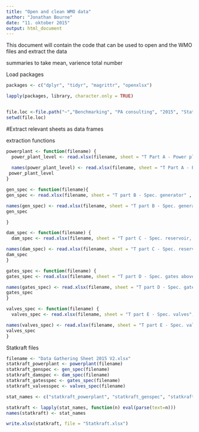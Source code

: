 ```yaml
---
title: "Open and clean WMO data"
author: "Jonathan Bourne"
date: "11. oktober 2015"
output: html_document
---
```


This document will contain the code that can be used to open and the WMO files and extract the data

summaries to take mean, varience total number

Load packages
```r

packages <- c("dplyr", "tidyr", "magrittr", "openxlsx")

lapply(packages, library, character.only = TRUE)


file.loc <-file.path("~","Benchmarking", "PA consulting", "2015", "Statkraft") #file location may be computer specific depending on network
setwd(file.loc)
```

#Extract relevant sheets as data frames

extraction functions
```r

powerplant <- function(filename) {
  power_plant_level <- read.xlsx(filename, sheet = "T Part A - Power plant level", startRow = 12, colNames = FALSE )
  
  names(power_plant_level) <- read.xlsx(filename, sheet = "T Part A - Power plant level" , startRow = 8, rows = 8:9)[,-c(1,27,28)]%>% names
 power_plant_level 
}

gen_spec <- function(filename){
gen_spec <- read.xlsx(filename, sheet = "T part B - Spec. generator" , startRow = 12, colNames = FALSE )[,1:16]

names(gen_spec) <- read.xlsx(filename, sheet = "T part B - Spec. generator" , startRow = 8, rows = 8:9)[,2:17]%>% names
gen_spec

}

dam_spec <- function(filename) {
  dam_spec <- read.xlsx(filename, sheet = "T part C - Spec. reservoir, EBI", startRow = 12, colNames = FALSE )[,2:11]

names(dam_spec) <- read.xlsx(filename, sheet = "T part C - Spec. reservoir, EBI", startRow = 8, rows = 8:9)[,2:11]%>% names
dam_spec
}

gates_spec <- function(filename) {
gates_spec <- read.xlsx(filename, sheet = "T part D - Spec. gates above gr", startRow = 12, colNames = FALSE )

names(gates_spec) <- read.xlsx(filename, sheet = "T part D - Spec. gates above gr", startRow = 8, rows = 8:9)[,2:10]%>% names
gates_spec
}

valves_spec <- function(filename) {
  valves_spec <- read.xlsx(filename, sheet = "T part E - Spec. valves", startRow = 12, colNames = FALSE )

names(valves_spec) <- read.xlsx(filename, sheet = "T part E - Spec. valves", startRow = 8, rows = 8:9)[,2:6]%>% names
valves_spec
}

```

Statkraft files
```r
filename <- "Data Gathering Sheet 2015 V2.xlsx"
statkraft_powerplant <- powerplant(filename)
statkraft_genspec <- gen_spec(filename)
statkraft_damspec <- dam_spec(filename)
statkraft_gatesspec <- gates_spec(filename)
statkraft_valvesspec <- valves_spec(filename)

stat_names <- c("statkraft_powerplant", "statkraft_genspec", "statkraft_damspec", "statkraft_gatesspec", "statkraft_valvesspec")

statkraft <- lapply(stat_names, function(n) eval(parse(text=n)))
names(statkraft) <- stat_names

write.xlsx(statkraft, file = "Statkraft.xlsx")

```
